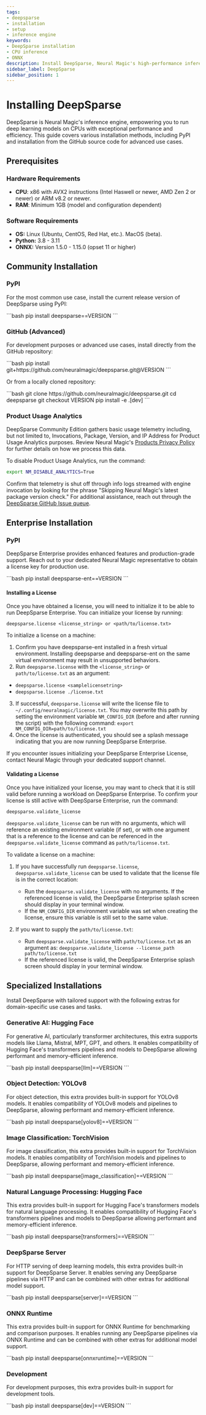 ```yaml
---
tags:
- deepsparse
- installation
- setup
- inference engine
keywords:
- DeepSparse installation
- CPU inference
- ONNX
description: Install DeepSparse, Neural Magic's high-performance inference engine, for optimized deep learning model deployment on CPUs.
sidebar_label: DeepSparse
sidebar_position: 1
---
```


# Installing DeepSparse

DeepSparse is Neural Magic's inference engine, empowering you to run deep learning models on CPUs with exceptional performance and efficiency.
This guide covers various installation methods, including PyPI and installation from the GitHub source code for advanced use cases.

## Prerequisites

### Hardware Requirements

- <b>CPU</b>: x86 with AVX2 instructions (Intel Haswell or newer, AMD Zen 2 or newer) or ARM v8.2 or newer.
- <b>RAM</b>: Minimum 1GB (model and configuration dependent)

### Software Requirements

- <b>OS:</b> Linux (Ubuntu, CentOS, Red Hat, etc.). MacOS (beta).
- <b>Python:</b> 3.8 - 3.11
- <b>ONNX:</b> Version 1.5.0 - 1.15.0 (opset 11 or higher)

## Community Installation

### PyPI

For the most common use case, install the current release version of DeepSparse using PyPI:

<VersionInjector targetProduct="deepsparse" targetVersion="==VERSION" prepend="==">
    ```bash
    pip install deepsparse==VERSION
    ```
</VersionInjector>

<!--
### Docker

Deploy DeepSparse in a containerized environment using our Docker image:

<VersionInjector targetProduct="deepsparse" prepend="v" currentTag="latest">
    ```bash
    docker pull ghcr.io/neuralmagic/deepsparse:VERSION
    docker run -it ghcr.io/neuralmagic/deepsparse:VERSION
    ```
</VersionInjector>
-->

### GitHub (Advanced)

For development purposes or advanced use cases, install directly from the GitHub repository:

<VersionInjector targetProduct="deepsparse" prepend="v" currentTag="main" ignoreNightly={true} ignoreLastVersion={true}>
    ```bash
    pip install git+https://github.com/neuralmagic/deepsparse.git@VERSION
    ```
</VersionInjector>

Or from a locally cloned repository:

<VersionInjector targetProduct="deepsparse" prepend="tags/v" currentTag="main" ignoreNightly={true} ignoreLastVersion={true}>
    ```bash
    git clone https://github.com/neuralmagic/deepsparse.git
    cd deepsparse
    git checkout VERSION
    pip install -e .[dev]
    ```
</VersionInjector>

### Product Usage Analytics
DeepSparse Community Edition gathers basic usage telemetry including, but not limited to, Invocations, Package, Version, and IP Address for Product Usage Analytics purposes. Review Neural Magic's [Products Privacy Policy](https://neuralmagic.com/legal/) for further details on how we process this data.

To disable Product Usage Analytics, run the command:
```bash
export NM_DISABLE_ANALYTICS=True
```

Confirm that telemetry is shut off through info logs streamed with engine invocation by looking for the phrase "Skipping Neural Magic's latest package version check." For additional assistance, reach out through the [DeepSparse GitHub Issue queue](https://github.com/neuralmagic/deepsparse/issues).

## Enterprise Installation

### PyPI

DeepSparse Enterprise provides enhanced features and production-grade support. Reach out to your dedicated Neural Magic representative to obtain a license key for production use.

<VersionInjector targetProduct="deepsparse-ent" ignoreNightly={true} targetVersion="==VERSION" prepend="==">
    ```bash
    pip install deepsparse-ent==VERSION
    ```
</VersionInjector>

#### Installing a License
Once you have obtained a license, you will need to initialize it to be able to run DeepSparse Enterprise. You can initialize your license by running:

`deepsparse.license <license_string> or <path/to/license.txt>`

To initialize a license on a machine:

1. Confirm you have deepsparse-ent installed in a fresh virtual environment. Installing deepsparse and deepsparse-ent on the same virtual environment may result in unsupported behaviors.
2. Run `deepsparse.license` with the `<license_string>` or `path/to/license.txt` as an argument:
- `deepsparse.license <samplelicensetring>`
- `deepsparse.license ./license.txt`
3. If successful, `deepsparse.license` will write the license file to `~/.config/neuralmagic/license.txt`. You may overwrite this path by setting the environment variable `NM_CONFIG_DIR` (before and after running the script) with the following command:
`export NM_CONFIG_DIR=path/to/license.txt`
4. Once the license is authenticated, you should see a splash message indicating that you are now running DeepSparse Enterprise.

If you encounter issues initializing your DeepSparse Enterprise License, contact Neural Magic through your dedicated support channel.

#### Validating a License
Once you have initialized your license, you may want to check that it is still valid before running a workload on DeepSparse Enterprise. To confirm your license is still active with DeepSparse Enterprise, run the command:

`deepsparse.validate_license`

`deepsparse.validate_license` can be run with no arguments, which will reference an existing environment variable (if set), or with one argument that is a reference to the license and can be referenced in the `deepsparse.validate_license` command as `path/to/license.txt`.

To validate a license on a machine:

1. If you have successfully run `deepsparse.license`, `deepsparse.validate_license` can be used to validate that the license file is in the correct location:
    - Run the `deepsparse.validate_license` with no arguments. If the referenced license is valid, the DeepSparse Enterprise splash screen should display in your terminal window.
    - If the `NM_CONFIG_DIR` environment variable was set when creating the license, ensure this variable is still set to the same value.

2. If you want to supply the `path/to/license.txt`:
    - Run `deepsparse.validate_license` with `path/to/license.txt` as an argument as: `deepsparse.validate_license --license_path path/to/license.txt`
    - If the referenced license is valid, the DeepSparse Enterprise splash screen should display in your terminal window.

## Specialized Installations

Install DeepSparse with tailored support with the following extras for domain-specific use cases and tasks.

### Generative AI: Hugging Face

For generative AI, particularly transformer architectures, this extra supports models like Llama, Mistral, MPT, GPT, and others.
It enables compatibility of Hugging Face's transformers pipelines and models to DeepSparse allowing performant and memory-efficient inference.

<VersionInjector targetProduct="deepsparse[llm]" targetVersion="==VERSION" prepend="==">
    ```bash
    pip install deepsparse[llm]==VERSION
    ```
</VersionInjector>

### Object Detection: YOLOv8

For object detection, this extra provides built-in support for YOLOv8 models.
It enables compatibility of YOLOv8 models and pipelines to DeepSparse, allowing performant and memory-efficient inference.

<VersionInjector targetProduct="deepsparse[yolov8]" targetVersion="==VERSION" prepend="==">
    ```bash
    pip install deepsparse[yolov8]==VERSION
    ```
</VersionInjector>

### Image Classification: TorchVision

For image classification, this extra provides built-in support for TorchVision models.
It enables compatibility of TorchVision models and pipelines to DeepSparse, allowing performant and memory-efficient inference.

<VersionInjector targetProduct="deepsparse[image_classification]" targetVersion="==VERSION" prepend="==">
    ```bash
    pip install deepsparse[image_classification]==VERSION
    ```
</VersionInjector>

### Natural Language Processing: Hugging Face

This extra provides built-in support for Hugging Face's transformers models for natural language processing.
It enables compatibility of Hugging Face's transformers pipelines and models to DeepSparse allowing performant and memory-efficient inference.

<VersionInjector targetProduct="deepsparse[transformers]" targetVersion="==VERSION" prepend="==">
    ```bash
    pip install deepsparse[transformers]==VERSION
    ```
</VersionInjector>

### DeepSparse Server

For HTTP serving of deep learning models, this extra provides built-in support for DeepSparse Server.
It enables serving any DeepSparse pipelines via HTTP and can be combined with other extras for additional model support.

<VersionInjector targetProduct="deepsparse[server]" targetVersion="==VERSION" prepend="==">
    ```bash
    pip install deepsparse[server]==VERSION
    ```
</VersionInjector>

### ONNX Runtime

This extra provides built-in support for ONNX Runtime for benchmarking and comparison purposes.
It enables running any DeepSparse pipelines via ONNX Runtime and can be combined with other extras for additional model support.

<VersionInjector targetProduct="deepsparse[onnxruntime]" targetVersion="==VERSION" prepend="==">
    ```bash
    pip install deepsparse[onnxruntime]==VERSION
    ```
</VersionInjector>

### Development

For development purposes, this extra provides built-in support for development tools.

<VersionInjector targetProduct="deepsparse[dev]" targetVersion="==VERSION" prepend="==">
    ```bash
    pip install deepsparse[dev]==VERSION
    ```
</VersionInjector>

